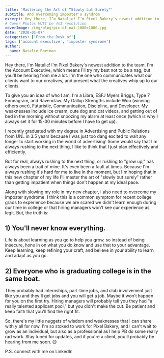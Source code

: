 ```yaml
---
title: 'Mastering the Art of “Slowly but Surely”'
subtitle: And overcoming imposter's syndrom
excerpt: Hey there, I’m Natalie! I’m Pixel Bakery’s newest addition to the team.
# Cover Photos MUST be 4x3 resolution
coverImage: /img/blog/pic-of-nat-1080x1080.jpg
date: '2020-01-07'
categories: ['From the Desk of']
tags: ['account executive', 'imposter syndrome']
author:
  name: Natalie Roetman
---
```


Hey there, I'm Natalie! I'm Pixel Bakery's newest addition to the team. I'm the Account Executive, which means I'll try my best not to be a nag, but you'll be hearing from me a lot. I'm the one who communicates what our clients want to our creatives, and present what the creatives whip up to our clients.

To give you an idea of who I am, I'm a Libra, ESFJ Myers Briggs, Type 7 Enneagram, and Ravenclaw. My Gallup Strengths include Woo (winning others over), Futuristic, Communication, Discipline, and Developer. My weaknesses include ice cream, cute dog and cat videos, and getting out of bed in the morning without snoozing my alarm at least once (which is why I always set it for 15-30 minutes before I have to get up).

I recently graduated with my degree in Advertising and Public Relations from UNL in 3.5 years because I was just too dang excited to wait any longer to start working in the world of advertising! Some would say that I'm always rushing to the next thing, I like to think that I just plan effectively and efficiently.

But for real, always rushing to the next thing, or rushing to "grow up," has always been a trait of mine. It's even been a fault at times. Because I'm always rushing it's hard for me to live in the moment, but I'm hoping that in this new chapter of my life I'll master the art of "slowly but surely" rather than getting impatient when things don't happen at my ideal pace.

Along with slowing my role in my new chapter, I also need to overcome my imposter syndrome. I think this is a common symptom for recent college grads to experience because we are scared we didn't learn enough during our time in college or that hiring managers won't see our experience as legit. But, the truth is:

## 1) You'll never know everything.

Life is about learning as you go to help you grow, so instead of being insecure, hone in on what you do know and use that to your advantage. Keep learning, keep refining your craft, and believe in your ability to learn and adapt as you go.

## 2) Everyone who is graduating college is in the same boat.

They probably had internships, part-time jobs, and club involvement just like you and they'll get jobs and you will get a job. Maybe it won't happen for you on the first try. Hiring managers will probably tell you they had "a really talented applicant pool," but you didn't make the cut. Be patient and keep faith that you'll find the right fit.

So, there's my little nuggets of wisdom and weaknesses that I can share with y'all for now. I'm so stoked to work for Pixel Bakery, and I can't wait to grow as an individual, but also as a professional as I help PB do some really rad work. Stay tuned for updates, and if you're a client, you'll probably be hearing from me soon. 😉

P.S. connect with me on LinkedIn
